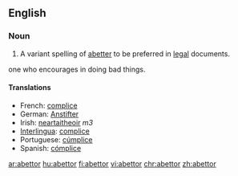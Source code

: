 ==English==

===Noun===
{{en-noun}}

# {{legal}} A variant spelling of [[abetter]] to be preferred in [[legal]] documents.
one who encourages in doing bad things.

====Translations====
* French: [[complice]]
* German: [[Anstifter]]
* Irish: [[neartaitheoir]] ''m3''
* [[Interlingua]]: [[complice]]
* Portuguese: [[cúmplice]]
* Spanish: [[cómplice]]

[[ar:abettor]]
[[hu:abettor]]
[[fi:abettor]]
[[vi:abettor]]
[[chr:abettor]]
[[zh:abettor]]